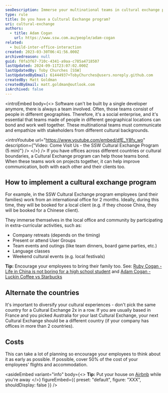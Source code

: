```yaml
---
seoDescription: Immerse your multinational teams in cultural exchange programs to improve communication and collaboration across global offices.
type: rule
title: Do you have a Cultural Exchange program?
uri: cultural-exchange
authors:
  - title: Adam Cogan
    url: https://www.ssw.com.au/people/adam-cogan
related:
  - build-inter-office-interaction
created: 2023-03-30T06:41:56.000Z
archivedreason: null
guid: f0fa3f67-710c-4341-a9aa-c785a4718507
lastUpdated: 2024-09-11T23:07:02.000Z
lastUpdatedBy: Toby Churches [SSW]
lastUpdatedByEmail: 61444937+TobyChurches@users.noreply.github.com
createdBy: Matt Goldman
createdByEmail: matt.goldman@outlook.com
isArchived: false
---
```


<introEmbed
  body={<>
Software can't be built by a single developer anymore, there is always a team involved. Often, those teams consist of people in different geographies. Therefore, it's a social enterprise, and it's essential that teams made of people in different geographical locations can bond and work well together. These multinational teams must communicate and empathize with stakeholders from different cultural backgrounds.

<introYoutube url="https://www.youtube.com/embed/dfE_Y8fy_wo" description={"Video: Come Visit Us - the SSW Cultural Exchange Program (5 min)"} />
  </>}
/>
If you have offices across different countries or cultural boundaries, a Cultural Exchange program can help those teams bond. When these teams work on projects together, it can help improve communication, both with each other and their clients too.

## How to implement a cultural exchange program

For example, in the SSW Cultural Exchange program employees (and their families) work from an international office for 2 months. Ideally, during this time, they will be booked for a local client (e.g. if they choose China, they will be booked for a Chinese client).

They immerse themselves in the local office and community by participating in extra-curricular activities, such as:

* Company retreats (depends on the timing)
* Present or attend User Groups
* Team events and outings (like team dinners, board game parties, etc.)
* Language classes
* Weekend cultural events (e.g. local festivals)

**Tip:** Encourage your employees to bring their family too. See: [Ruby Cogan - Life in China is not boring for a high school student](https://rubycogan.com/2018/12/life-in-china-is-not-boring-for-a-high-school-student) and [Adam Cogan - Luckin Coffee vs Starbucks](https://adamcogan.com/2018/12/05/luckin-coffee-vs-starbucks-a-luckin-success-in-china)

## Alternate the countries

It's important to diversify your cultural experiences - don't pick the same country for a Cultural Exchange 2x in a row. If you are usually based in France and you picked Australia for your last Cultural Exchange, your next Cultural Exchange should be a different country (if your company has offices in more than 2 countries).

## Costs

This can take a lot of planning so encourage your employees to think about it as early as possible. If possible, cover 50% of the cost of your employees' flights and accommodation.


<asideEmbed
  variant="info"
  body={<>
    **Tip:** Put your house on [Airbnb](https://www.airbnb.com) while you're away
  </>}
  figureEmbed={{
    preset: "default",
    figure: "XXX",
    shouldDisplay: false
  }}
/>
